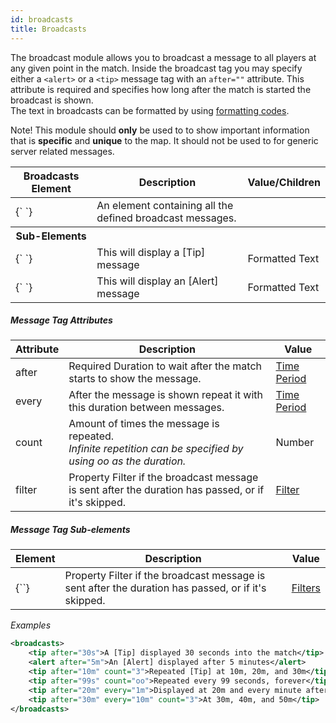 ```yaml
---
id: broadcasts
title: Broadcasts
---
```


The broadcast module allows you to broadcast a message to all players at any given point in the match.
Inside the broadcast tag you may specify either a `<alert>` or a `<tip>` message tag with an `after=""` attribute. This attribute is required and specifies how long after the match is started the broadcast is shown. <br/>
The text in broadcasts can be formatted by using [formatting codes](/docs/reference/misc/formatting).

<span className="badge badge--warning">Note!</span> This module should **only** be
used to to show important information that is **specific** and **unique** to the
map. It should not be used to for generic server related messages.

<div className="table-container">
  <table>
    <thead>
      <tr>
        <th>Broadcasts Element</th>
        <th>Description</th>
        <th>Value/Children</th>
      </tr>
    </thead>
    <tbody>
      <tr>
        <td>
          <label>{`<broadcasts> </broadcasts>`}</label>
        </td>
        <td>An element containing all the defined broadcast messages.</td>
        <td></td>
      </tr>
      <tr>
        <th>Sub-Elements</th>
        <th />
        <th />
      </tr>
      <tr>
        <td>
          <label>{`<tip> </tip>`}</label>
        </td>
        <td>This will display a [Tip] message</td>
        <td>
          <span className="badge badge--primary">Formatted Text</span>
        </td>
      </tr>
      <tr>
        <td>
          <label>{`<alert> </alert>`}</label>
        </td>
        <td>This will display an [Alert] message</td>
        <td>
          <span className="badge badge--primary">Formatted Text</span>
        </td>
      </tr>
    </tbody>
  </table>
</div>

##### Message Tag Attributes

<div className="table-container">
  <table>
    <thead>
      <tr>
        <th>Attribute</th>
        <th>Description</th>
        <th>Value</th>
      </tr>
    </thead>
    <tbody>
      <tr>
        <td>
          <label>after</label>
        </td>
        <td>
          <span className="badge badge--danger">Required</span>
          Duration to wait after the match starts to show the message.
        </td>
        <td>
          <a href="/docs/reference/misc/time-periods">Time Period</a>
        </td>
      </tr>
      <tr>
        <td>
          <label>every</label>
        </td>
        <td>
          After the message is shown repeat it with this duration between
          messages.
        </td>
        <td>
          <a href="/docs/reference/misc/time-periods">Time Period</a>
        </td>
      </tr>
      <tr>
        <td>
          <label>count</label>
        </td>
        <td>
          Amount of times the message is repeated.
          <br />
          <i>
            Infinite repetition can be specified by using <label>oo</label> as
            the duration.
          </i>
        </td>
        <td>
          <span className="badge badge--primary">Number</span>
        </td>
      </tr>
      <tr>
        <td>
          <label>filter</label>
        </td>
        <td>
          <span
            className="badge badge--secondary"
            title="Can be either this attribute or a sub-element."
          >
            Property
          </span>
          Filter if the broadcast message is sent after the duration has passed,
          or if it's skipped.
        </td>
        <td>
          <a href="/docs/modules/mechanics/filters">Filter</a>
        </td>
      </tr>
    </tbody>
  </table>
</div>

##### Message Tag Sub-elements

<div className="table-container">
  <table>
    <thead>
      <tr>
        <th>Element</th>
        <th>Description</th>
        <th>Value</th>
      </tr>
    </thead>
    <tbody>
      <tr>
        <td>
          <label>{`<filter>`}</label>
        </td>
        <td>
          <span
            className="badge badge--secondary"
            title="Can be this sub-element or an attribute."
          >
            Property
          </span>
          Filter if the broadcast message is sent after the duration has passed,
          or if it's skipped.
        </td>
        <td>
          <a href="/docs/modules/mechanics/filters">Filters</a>
        </td>
      </tr>
    </tbody>
  </table>
</div>

_Examples_

```xml
<broadcasts>
    <tip after="30s">A [Tip] displayed 30 seconds into the match</tip>
    <alert after="5m">An [Alert] displayed after 5 minutes</alert>
    <tip after="10m" count="3">Repeated [Tip] at 10m, 20m, and 30m</tip>
    <tip after="99s" count="oo">Repeated every 99 seconds, forever</tip>
    <tip after="20m" every="1m">Displayed at 20m and every minute after that</tip>
    <tip after="30m" every="10m" count="3">At 30m, 40m, and 50m</tip>
</broadcasts>
```
